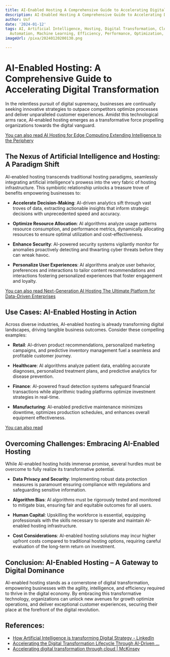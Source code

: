 ```yaml
---
title: AI-Enabled Hosting A Comprehensive Guide to Accelerating Digital Transformation
description: AI-Enabled Hosting A Comprehensive Guide to Accelerating Digital Transformation
author: Usf
date: '2024-01-12'
tags: AI, Artificial Intelligence, Hosting, Digital Transformation, Cloud Computing,
  Automation, Machine Learning, Efficiency, Performance, Optimization, Cost Savings
imageUrl: /pixa/20240120200130.png

---
```

# AI-Enabled Hosting: A Comprehensive Guide  to Accelerating Digital Transformation

In the relentless pursuit of digital supremacy, businesses are continually seeking innovative strategies to outpace competitors optimize processes and deliver unparalleled customer experiences. Amidst this technological arms race, AI-enabled hosting emerges as a  transformative force propelling organizations towards the  digital vanguard.

[You can also read AI Hosting  for Edge Computing Extending Intelligence to the Periphery](AI%20Hosting%20for%20Edge%20Computing%20Extending%20Intelligence%20to%20the%20Periphery)


##  The Nexus of Artificial  Intelligence and Hosting: A Paradigm Shift

AI-enabled hosting transcends traditional hosting  paradigms, seamlessly integrating artificial intelligence's prowess  into the very fabric of hosting infrastructure. This symbiotic relationship unlocks a treasure trove of  benefits empowering businesses  to:

- **Accelerate  Decision-Making**: AI-driven analytics sift through vast troves of data,  extracting actionable insights that  inform strategic decisions with unprecedented speed  and accuracy.

-  **Optimize Resource Allocation**: AI algorithms analyze usage patterns  resource consumption, and performance metrics, dynamically allocating  resources to ensure optimal  utilization and cost-effectiveness.

- **Enhance Security**: AI-powered security systems vigilantly monitor for anomalies proactively detecting and thwarting cyber threats before they can  wreak havoc.

- **Personalize User Experiences**: AI algorithms analyze user behavior, preferences  and interactions to tailor content recommendations and interactions fostering personalized experiences that foster engagement and loyalty.

[You can  also read Next-Generation AI Hosting The Ultimate Platform for Data-Driven Enterprises](Next-Generation%20AI%20Hosting%20The%20Ultimate%20Platform%20for%20Data-Driven%20Enterprises)


##  Use Cases: AI-Enabled Hosting in Action

Across diverse industries, AI-enabled hosting is already transforming digital landscapes, driving tangible business outcomes. Consider  these compelling examples:

- **Retail**: AI-driven product recommendations, personalized marketing campaigns, and predictive inventory management fuel a seamless and profitable customer  journey.

- **Healthcare**: AI algorithms analyze patient data, enabling accurate diagnoses,  personalized treatment plans, and  predictive analytics for disease prevention.

- **Finance**: AI-powered fraud detection systems  safeguard financial transactions while algorithmic trading  platforms optimize investment strategies in real-time.

- **Manufacturing**: AI-enabled  predictive maintenance minimizes downtime, optimizes  production schedules, and enhances overall equipment effectiveness.

[You can  also read ]()


## Overcoming Challenges: Embracing AI-Enabled Hosting

While  AI-enabled  hosting holds immense promise, several hurdles must be overcome to fully realize its transformative potential.

- **Data  Privacy and Security**: Implementing robust data protection measures is paramount ensuring compliance with regulations and safeguarding  sensitive information.

-  **Algorithm Bias**: AI algorithms must be rigorously tested and monitored to mitigate bias, ensuring  fair and  equitable outcomes for all users.

- **Human Capital**: Upskilling  the workforce is essential, equipping professionals with the skills necessary to operate and maintain AI-enabled hosting infrastructure.

- **Cost Considerations**:  AI-enabled hosting  solutions may incur higher upfront costs compared to traditional  hosting options,  requiring careful evaluation of the long-term return on investment.

## Conclusion: AI-Enabled Hosting  – A Gateway to Digital Dominance

AI-enabled hosting stands as a cornerstone of digital transformation, empowering businesses with the agility, intelligence, and efficiency required to thrive in the digital economy. By embracing this transformative technology, organizations  can unlock new avenues for  growth optimize operations, and deliver exceptional customer experiences, securing their place at the forefront of the digital revolution.

## References:
- [How Artificial Intelligence is transforming Digital Strategy - LinkedIn](https://www.linkedin.com/pulse/how-artificial-intelligence-transforming-digital-strategy-sisinna)
- [Accelerating the Digital Transformation Lifecycle Through AI-Driven ...](https://olive.app/whitepaper/accelerating-the-digital-transformation-lifecycle-through-ai-driven-continuous-discovery/)
- [Accelerating digital transformation through cloud | McKinsey](https://www.mckinsey.com/capabilities/mckinsey-digital/our-insights/how-cios-and-ctos-can-accelerate-digital-transformations-through-cloud-platforms)
